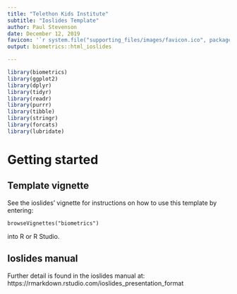 ```yaml
---
title: "Telethon Kids Institute"
subtitle: "Ioslides Template"
author: Paul Stevenson
date: December 12, 2019
favicon: '`r system.file("supporting_files/images/favicon.ico", package = "biometrics")`'
output: biometrics::html_ioslides

---
```


```r
library(biometrics)
library(ggplot2)
library(dplyr)
library(tidyr)
library(readr)
library(purrr)
library(tibble)
library(stringr)
library(forcats)
library(lubridate)

```

# Getting started

## Template vignette

See the ioslides' vignette for instructions on how to use this template by
entering:

    browseVignettes("biometrics")
    
into R or R Studio.

## Ioslides manual

Further detail is found in the ioslides manual at:
https://rmarkdown.rstudio.com/ioslides_presentation_format
